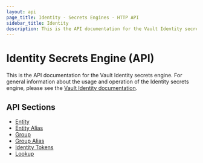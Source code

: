 ```yaml
---
layout: api
page_title: Identity - Secrets Engines - HTTP API
sidebar_title: Identity
description: This is the API documentation for the Vault Identity secrets engine.
---
```


# Identity Secrets Engine (API)

This is the API documentation for the Vault Identity secrets engine. For general
information about the usage and operation of the Identity secrets engine, please
see the [Vault Identity documentation](/vault/docs/secrets/identity).

## API Sections

- [Entity](/vault/api-docs/secret/identity/entity)
- [Entity Alias](/vault/api-docs/secret/identity/entity-alias)
- [Group](/vault/api-docs/secret/identity/group)
- [Group Alias](/vault/api-docs/secret/identity/group-alias)
- [Identity Tokens](/vault/api-docs/secret/identity/tokens)
- [Lookup](/vault/api-docs/secret/identity/lookup)
